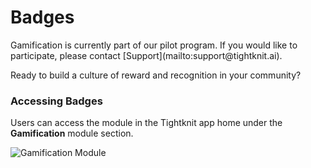 
# Badges

<Callout emoji="✈️">
  Gamification is currently part of our pilot program. If you would like to
  participate, please contact [Support](mailto:support@tightknit.ai).
</Callout>

Ready to build a culture of reward and recognition in your community?

### Accessing Badges

Users can access the module in the Tightknit app home under the **Gamification** module section.

![Gamification Module](/gamification/gamification-module.png)

